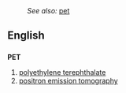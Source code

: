 :''See also:'' [[pet]]
==English==
==={{initialism}}===
'''PET'''
#[[polyethylene terephthalate]]
#[[positron emission tomography]]